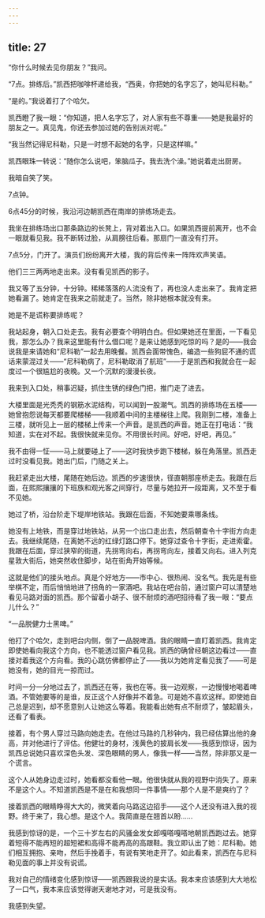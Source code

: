 ```yaml
---
---
---
```

title: 27
---




“你什么时候去见你朋友？”我问。

“7点。排练后。”凯西把咖啡杯递给我，“西奥，你把她的名字忘了，她叫尼科勒。”

“是的。”我说着打了个哈欠。

凯西瞪了我一眼：“你知道，把人名字忘了，对人家有些不尊重——她是我最好的朋友之一。真见鬼，你还去参加过她的告别派对呢。”

“我当然记得尼科勒，只是一时想不起她的名字，只是这样嘛。”

凯西眼珠一转说：“随你怎么说吧，笨脑瓜子。我去洗个澡。”她说着走出厨房。

我暗自笑了笑。

7点钟。

6点45分的时候，我沿河边朝凯西在南岸的排练场走去。

我坐在排练场出口那条路边的长凳上，背对着出入口。如果凯西提前离开，也不会一眼就看见我。我不断转过脸，从肩膀往后看。那扇门一直没有打开。

7点5分，门开了。演员们纷纷离开大楼，我的背后传来一阵阵欢声笑语。

他们三三两两地走出来。没有看见凯西的影子。

我又等了五分钟，十分钟。稀稀落落的人流没有了，再也没人走出来了。我肯定把她看漏了。她肯定在我来之前就走了。当然，除非她根本就没有来。

她是不是谎称要排练呢？

我站起身，朝入口处走去。我有必要查个明明白白。但如果她还在里面，一下看见我，那怎么办？我来这里能有什么借口呢？是来让她感到吃惊的吗？是的——我会说我是来请她和“尼科勒”一起去用晚餐。凯西会面带愧色，编造一些狗屁不通的谎话来蒙混过关——“尼科勒病了，尼科勒取消了航班”——于是凯西和我就会在一起度过一个很尴尬的夜晚。又一个沉默的漫漫长夜。

我来到入口处，稍事迟疑，抓住生锈的绿色门把，推门走了进去。

大楼里面是光秃秃的钢筋水泥结构，可以闻到一股潮气。凯西的排练场在五楼——她曾抱怨说每天都要爬楼梯——我顺着中间的主楼梯往上爬。我刚到二楼，准备上三楼，就听见上一层的楼梯上传来一个声音。是凯西的声音。她正在打电话：“我知道，实在对不起。我很快就来见你。不用很长时间。好吧，好吧，再见。”

我不由得一怔——马上就要碰上了——这时我快步跑下楼梯，躲在角落里。凯西走过时没看见我。她出门后，门随之关上。

我赶紧走出大楼，尾随在她后边。凯西的步速很快，径直朝那座桥走去。我跟在后面，在熙熙攘攘的下班族和观光客之间穿行，尽量与她拉开一段距离，又不至于看不见她。

她过了桥，沿台阶走下堤岸地铁站。我跟在后面，不知她要乘哪条线。

她没有上地铁，而是穿过地铁站，从另一个出口走出去，然后朝查令十字街方向走去。我继续尾随，在离她不远的红绿灯路口停下。她穿过查令十字街，走进索霍。我跟在后面，穿过狭窄的街道，先拐弯向右，再拐弯向左，接着又向右。进入列克星敦大街后，她突然收住脚步，站在街角开始等候。

这就是他们的接头地点。真是个好地方——市中心、很热闹、没名气。我先是有些举棋不定，而后悄悄地进了拐角的一家酒吧。我站在吧台前，通过窗户可以清楚地看见马路对面的凯西。那个留着小胡子、很不耐烦的酒吧招待看了我一眼：“要点儿什么？”

“一品脱健力士黑啤。”

他打了个哈欠，走到吧台内侧，倒了一品脱啤酒。我的眼睛一直盯着凯西。我肯定即使她看向我这个方向，也不能透过窗户看见我。凯西的确曾经朝这边看过——直接对着我这个方向看。我的心跳仿佛都停止了——我以为她肯定看见我了——可是她没有，她的目光一掠而过。

时间一分一分地过去了，凯西还在等，我也在等。我一边观察，一边慢慢地喝着啤酒。不管她要等的是谁，反正这个人好像并不着急。可是她不喜欢这样。即使她自己总是迟到，却不愿意别人让她这么等着。我能看出她有点不耐烦了，皱起眉头，还看了看表。

接着，有个男人穿过马路向她走去。在他过马路的几秒钟内，我已经估算出他的身高，并对他进行了评估。他健壮的身材，浅黄色的披肩长发——我感到惊讶，因为凯西总说她只喜欢深色头发、深色眼睛的男人，像我一样——当然，除非那又是一个谎言。

这个人从她身边走过时，她看都没看他一眼。他很快就从我的视野中消失了。原来不是这个人。不知道凯西是不是在和我想同一件事情——那个人是不是爽约了？

接着凯西的眼睛睁得大大的，微笑着向马路这边招手——这个人还没有进入我的视野。终于来了，我心想。是这个人。我简直是在翘首以盼……

我感到惊讶的是，一个三十岁左右的风骚金发女郎嘎嗒嘎嗒地朝凯西跑过去。她穿着短得不能再短的超短裙和高得不能再高的高跟鞋。我立即认出了她：尼科勒。她们相互拥抱、亲吻，然后手挽着手，有说有笑地走开了。如此看来，凯西在与尼科勒见面的事上并没有说谎。

我对自己的情绪变化感到惊讶——凯西跟我说的是实话。我本来应该感到大大地松了一口气，我本来应该觉得谢天谢地才对，可是我没有。

我感到失望。